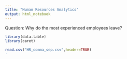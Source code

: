 ```yaml
---
title: "Human Resources Analytics"
output: html_notebook
---
```


Question: Why do the most experienced employees leave?

```r
library(data.table)
library(caret)

read.csv("HR_comma_sep.csv",header=TRUE)
'
```


